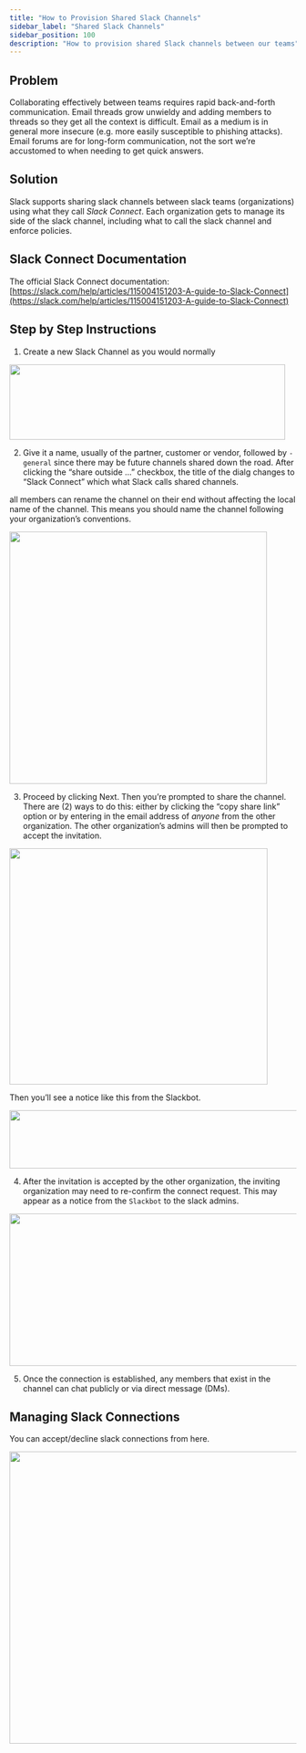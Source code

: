 ```yaml
---
title: "How to Provision Shared Slack Channels"
sidebar_label: "Shared Slack Channels"
sidebar_position: 100
description: "How to provision shared Slack channels between our teams"
---
```


## Problem

Collaborating effectively between teams requires rapid back-and-forth communication. Email threads grow unwieldy and adding members to threads so they get all the context is difficult. Email as a medium is in general more insecure (e.g. more easily susceptible to phishing attacks). Email forums are for long-form communication, not the sort we’re accustomed to when needing to get quick answers.

## Solution

Slack supports sharing slack channels between slack teams (organizations) using what they call _Slack Connect_. Each organization gets to manage its side of the slack channel, including what to call the slack channel and enforce policies.

## Slack Connect Documentation

The official Slack Connect documentation: [https://slack.com/help/articles/115004151203-A-guide-to-Slack-Connect](https://slack.com/help/articles/115004151203-A-guide-to-Slack-Connect)

## Step by Step Instructions

1. Create a new Slack Channel as you would normally

<img src="/assets/refarch/cleanshot-2021-10-08-at-16.33.32@2x-20211008-213412.png" height="132" width="484" /><br/>

2. Give it a name, usually of the partner, customer or vendor, followed by `-general` since there may be future channels shared down the road. After clicking the “share outside ...” checkbox, the title of the dialg changes to “Slack Connect” which what Slack calls shared channels.

<Note>all members can rename the channel on their end without affecting the local name of the channel. This means you should name the channel following your organization’s conventions.</Note>

<img src="/assets/refarch/cleanshot-2021-10-08-at-16.34.34@2x-20211008-213501.png" height="442" width="452" /><br/>

3. Proceed by clicking Next. Then you’re prompted to share the channel. There are (2) ways to do this: either by clicking the “copy share link” option or by entering in the email address of _anyone_ from the other organization. The other organization’s admins will then be prompted to accept the invitation.

<img src="/assets/refarch/cleanshot-2021-10-08-at-16.36.32@2x-20211008-213649.png" height="414" width="453" /><br/>

Then you’ll see a notice like this from the Slackbot.

<img src="/assets/refarch/cleanshot-2021-10-08-at-16.38.54@2x-20211008-213858.png" height="102" width="605" /><br/>

4. After the invitation is accepted by the other organization, the inviting organization may need to re-confirm the connect request. This may appear as a notice from the `Slackbot` to the slack admins.

<img src="/assets/refarch/cleanshot-2021-10-08-at-16.40.52@2x-20211008-214144.png" height="267" width="677" /><br/>

5. Once the connection is established, any members that exist in the channel can chat publicly or via direct message (DMs).

## Managing Slack Connections

You can accept/decline slack connections from here.

<img src="/assets/refarch/cleanshot-2021-10-28-at-09.45.23@2x-20211028-144708.png" height="512" width="994" /><br/>


